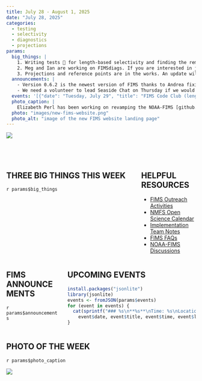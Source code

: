 ```yaml
---
title: July 28 - August 1, 2025
date: "July 28, 2025"
categories: 
  - testing
  - selectivity
  - diagnostics
  - projections
params:
  big_things: |
    1. Writing tests 🧪 for length-based selectivity and finding the remaining 🐛.
    2. Meg and Ian are working on FIMSdiags. If you are interested in joining them, watch the FIMS Calendar for meetings or ask Meg specifically to be invited.
    3. Projections and reference points are in the works. An update will be presented at the next FIMS Implementation Team Meeting
  announcements: |
    - Version 0.6.2 is the newest version of FIMS thanks to Andrea fixing a 🐛 that was found while initiating the Windows make file to use TMBad.
    - We need a volunteer to lead Seaside Chat on Thursday if we would like to keep it because Kelli will be on Annual Leave Wednesday–Friday.
  events: '[{"date": "Tuesday, July 29", "title": "FIMS Code Club (length-based selectivity)", "time": "13:00–14:00 E; 10:00–11:00 P; 9:00–10:00 AK; 7:00–8:00 H", "location": "Virtual", "online": "http://meet.google.com/ica-ieta-ndu"}, {"date": "Thursday, July 31", "title": "FIMS Seaside Chat (❓)", "time": "12:00–13:00 E; 9:00–10:00 P; 8:00–9:00 AK; 6:00–7:00 H" ,"location": "Virtual", "online": "http://meet.google.com/scg-pyqi-ghj"}]'
  photo_caption: |
    Elizabeth Perl has been working on revamping the NOAA-FIMS [github.io site](http://github.io/) and has been making fantastic progress. The new website should be live in about a week or so. Thank you to Meg for your initial work on revamping the website that showed something like this was possible, Alex for suggesting that we needed to condense our resources instead of having them scattered about, and Elizabeth for taking on this massive task.
  photo: "images/new-fims-website.png"
  photo_alt: "image of the new FIMS website landing page"
---
```


![](images/fims_weekly.png){fig-alt="FIMS hex icon and noaa logo with text saying FIMS Weekly"}

<div style="height:3em;"></div>

::: {.columns .equal-h2-cols}
::: {.column width="70%"}
<div class="header-wrap"><h2>THREE BIG THINGS THIS WEEK</h2></div>

`r params$big_things`

:::

::: {.column width="30%"}
<div class="header-wrap"><h2>HELPFUL RESOURCES</h2></div>
  - [FIMS Outreach Activities](https://docs.google.com/spreadsheets/d/1g60HmAw8w_CIWBbQwTbq-oWs1ChdTTqvCREVQ8e66sE/edit?gid=0#gid=0)
  - [NMFS Open Science Calendar](https://calendar.google.com/calendar/embed?src=c_916b6948ef2ee8b7d49c28661efc0798303c2742be399c9290fa02d9320c769e%40group.calendar.google.com&ctz=America%2FNew_York)
  - [Implementation Team Notes](https://docs.google.com/document/d/10nSfbPaBF2p7wL2cr5lW7PGZxlZI4tbPiwQRC8JKaXk/edit?usp=drive_link)
  - [FIMS FAQs](https://noaa-fims.github.io/faq)
  - [NOAA-FIMS Discussions](http://github.com/orgs/NOAA-FIMS/discussions)
:::

:::

::: {.columns}
::: {.column}
## FIMS ANNOUNCEMENTS
`r params$announcements`
:::

::: {.column}
## UPCOMING EVENTS

```r
install.packages("jsonlite")
library(jsonlite)
events <- fromJSON(params$events)
for (event in events) {
  cat(sprintf("### %s\n**%s**\nTime: %s\nLocation: %s\nOnline: [Google meet](%s)\n\n",
    event$date, event$title, event$time, event$location, event$online))
}
```

:::
:::

## PHOTO OF THE WEEK
`r params$photo_caption`

![](`r params$photo`){fig-alt="`r params$photo_alt`"}